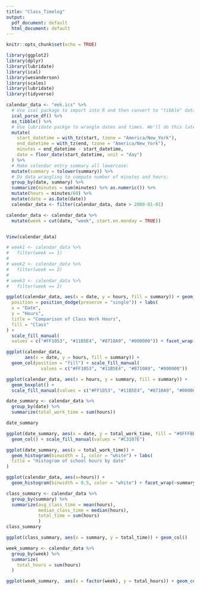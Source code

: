 ```yaml
---
title: "Class_Timelog"
output:
  pdf_document: default
  html_document: default
---
```


```r
knitr::opts_chunk$set(echo = TRUE)
```


```r
library(ggplot2)
library(dplyr)
library(lubridate)
library(ical)
library(wesanderson)
library(scales)
library(lubridate)
library(tidyverse)
```

```r
calendar_data <- "eek.ics" %>% 
  # Use ical package to import into R and then convert to "tibble" data frame format:
  ical_parse_df() %>% 
  as_tibble() %>% 
  # Use lubridate packge to wrangle dates and times. We'll do this later this semester:
  mutate(
    start_datetime = with_tz(start, tzone = "America/New_York"),
    end_datetime = with_tz(end, tzone = "America/New_York"),
    minutes = end_datetime - start_datetime,
    date = floor_date(start_datetime, unit = "day")
  ) %>%
  # Make calendar entry summary all lowercase:
  mutate(summary = tolower(summary)) %>% 
  # Do data wrangling to compute number of minutes and hours:
  group_by(date, summary) %>%
  summarize(minutes = sum(minutes) %>% as.numeric()) %>%
  mutate(hours = minutes/60) %>% 
  mutate(date = as.Date(date))
  calendar_data <- filter(calendar_data, date > 2000-01-01)
```

```r
calendar_data <- calendar_data %>% 
  mutate(week = cut(date, "week", start.on.monday = TRUE))


View(calendar_data)
```

```r
# week1 <- calendar_data %>% 
#   filter(week == 1)
# 
# week2 <- calendar_data %>% 
#   filter(week == 2)
# 
# week3 <- calendar_data %>% 
#   filter(week == 3)

ggplot(calendar_data, aes(x = date, y = hours, fill = summary)) + geom_col(
  position = position_dodge(preserve = "single")) + labs(
  x = "Date",
  y = "Hours",
  title = "Comparison of Class Work Hours",
  fill = "Class"
) +
  scale_fill_manual(
  values = c("#FF1053", "#11B5E4", "#8710A9", "#000000")) + facet_wrap(~week, nrow = 2, scales = "free_x")


```

```r
ggplot(calendar_data, 
       aes(x = date, y = hours, fill = summary)) + 
  geom_col(position = "fill") + scale_fill_manual(
             values = c("#FF1053", "#11B5E4", "#8710A9", "#000000"))
```

```r
ggplot(calendar_data, aes(x = hours, y = summary, fill = summary)) + 
  geom_boxplot() + 
  scale_fill_manual(values = c("#FF1053", "#11B5E4", "#8710A9", "#000000"))
```

```r
date_summary <- calendar_data %>% 
  group_by(date) %>% 
  summarize(total_work_time = sum(hours))

date_summary

ggplot(date_summary, aes(x = date, y = total_work_time, fill = "#0FFFBB")) + 
  geom_col() + scale_fill_manual(values = "#C3107E")

ggplot(date_summary, aes(x = total_work_time)) + 
  geom_histogram(binwidth = 1, color = "white") + labs(
  title = "Histogram of school hours by date"
)

```


```r
ggplot(calendar_data, aes(x=hours)) + 
  geom_histogram(binwidth = 0.5, color = "white") + facet_wrap(~summary)
```

```r
class_summary <- calendar_data %>%
  group_by(summary) %>%
  summarize(avg_class_time = mean(hours),
            median_class_time = median(hours),
            total_time = sum(hours)
            )
class_summary
```



```r
ggplot(class_summary, aes(x = summary, y = total_time)) + geom_col()
```


```r
week_summary <- calendar_data %>% 
  group_by(week) %>% 
  summarize(
    total_hours = sum(hours)
  )

ggplot(week_summary,  aes(x = factor(week), y = total_hours)) + geom_col()
```


